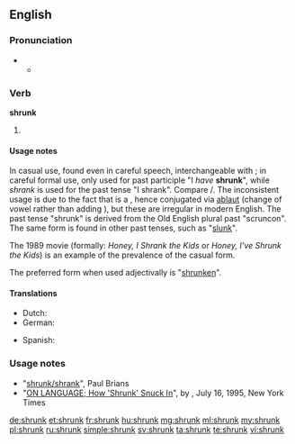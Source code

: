 ==English==

===Pronunciation===
* {{IPA|/ˈʃɹʌŋk/}}
** {{audio|En-us-shrunk.ogg|Audio (US)}}

===Verb===
'''shrunk'''

# {{en-past of|shrink}}

====Usage notes====
In casual use, found even in careful speech, interchangeable with {{term|shrank|lang=en}}; in careful formal use, only used for past participle "I ''have'' '''shrunk'''", while ''shrank'' is used for the past tense "I shrank". Compare {{term|sank|lang=en}}/{{term|sunk|lang=en}}. The inconsistent usage is due to the fact that {{term|shrink|lang=en}} is a {{w|Germanic strong verb}}, hence conjugated via [[ablaut]] (change of vowel rather than adding {{term|-ed|lang=en}}), but these are irregular in modern English. The past tense "shrunk" is derived from the Old English plural past "scruncon". The same form is found in other past tenses, such as "[[slunk]]".

The 1989 movie ''{{w|Honey, I Shrunk the Kids}}'' (formally: ''Honey, I Shrank the Kids'' or ''Honey, I've Shrunk the Kids'') is an example of the prevalence of the casual form.

The preferred form when used adjectivally is "[[shrunken]]".

====Translations====
{{trans-top|past participle of shrink}}
* Dutch: {{t+|nl|gekrompen}}
* German: {{t+|de|geschrumpft}}
{{trans-mid}}
* Spanish: {{t+|es|encogido}}
{{trans-bottom}}

===Usage notes===
* "[http://www.wsu.edu/~brians/errors/shrunk.html shrunk/shrank]", Paul Brians
* "[http://www.nytimes.com/1995/07/16/magazine/on-language-how-shrunk-snuck-in.html ON LANGUAGE; How 'Shrunk' Snuck In]", by {{w|William Safire}}, July 16, 1995, New York Times

[[de:shrunk]]
[[et:shrunk]]
[[fr:shrunk]]
[[hu:shrunk]]
[[mg:shrunk]]
[[ml:shrunk]]
[[my:shrunk]]
[[pl:shrunk]]
[[ru:shrunk]]
[[simple:shrunk]]
[[sv:shrunk]]
[[ta:shrunk]]
[[te:shrunk]]
[[vi:shrunk]]
